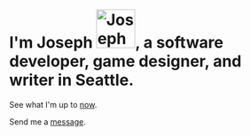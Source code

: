 

<div className="py-8" />

# I'm <span className="dark:text-transparent dark:bg-clip-text dark:bg-gradient-to-r dark:from-dark-secondary dark:to-red-300 text-accent">Joseph</span> <Image priority alt="Joseph circle portrait" src="/static/images/joseph-glare.webp" height="70" width="70" className="rounded-full image inline border-1 border-solid border-secondary dark:border-dark-accent" placeholder="blur" blurDataURL={josephGlare} />, a software developer, game designer, and writer in Seattle.<TreeImage />

See what I'm up to [now](/now).

Send me a [message](/contact).
